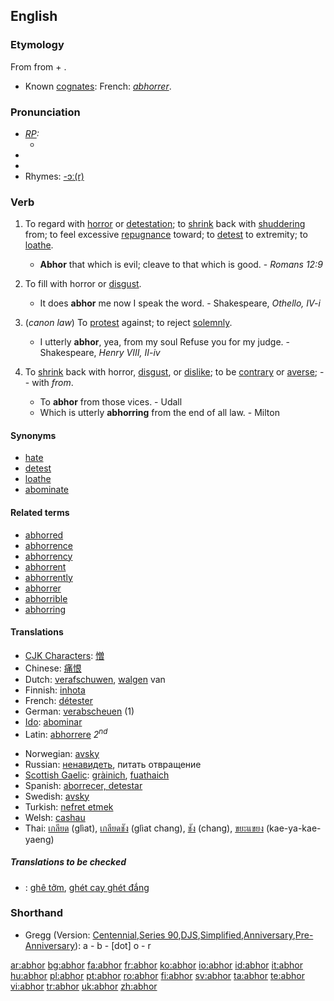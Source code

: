 ==English==

===Etymology===
From {{etyl|la|en}} {{term|abhorreo|abhorreō}} from {{term|ab-|lang=la}} + {{term|horreo|horreō|stand aghast|lang=la}}.
* Known [[cognate]]s: French: ''[[abhorrer]]''.

===Pronunciation===
* ''[[RP]]:''
** {{IPA|/əbˈhɔː/}}
*{{audio|en-uk-abhor.ogg|Audio (UK)}}
*{{audio|en-us-abhor.ogg|Audio (US)}}
*Rhymes: [[Rhymes:English:-ɔː(r)|-ɔː(r)]]

===Verb===
{{en-verb|abhor|r|ing}}

# {{transitive}} To regard with [[horror]] or [[detestation]]; to [[shrink]] back with [[shudder]]ing from; to feel excessive [[repugnance]] toward; to [[detest]] to extremity; to [[loathe]].
#* '''Abhor''' that which is evil; cleave to that which is good. - ''Romans 12:9''
# {{transitive}} {{obsolete}} To fill with horror or [[disgust]].
#* It does '''abhor''' me now I speak the word. - Shakespeare, ''Othello, IV-i''
# {{transitive}} (''canon law'') {{obsolete}} To [[protest]] against; to reject [[solemnly]].
#* I utterly '''abhor''', yea, from my soul Refuse you for my judge. - Shakespeare, ''Henry VIII, II-iv''
# {{intransitive}} {{obsolete}} To [[shrink]] back with horror, [[disgust]], or [[dislike]]; to be [[contrary]] or [[averse]]; -- with ''from''.
#* To '''abhor''' from those vices. - Udall
#* Which is utterly '''abhorring''' from the end of all law. - Milton

====Synonyms====
* [[hate]]
* [[detest]]
* [[loathe]]
* [[abominate]]

====Related terms====
*[[abhorred]]
*[[abhorrence]]
*[[abhorrency]]
*[[abhorrent]]
*[[abhorrently]]
*[[abhorrer]]
*[[abhorrible]]
*[[abhorring]]

====Translations====
{{trans-top|to regard with horror or detestation}}
*[[CJK Characters]]: [[憎]]
*Chinese: [[痛恨]]
*Dutch: [[verafschuwen]], [[walgen]] van
*Finnish: [[inhota]]
*French: [[détester]]
*German: [[verabscheuen]] (1)
*[[Ido]]: [[abominar]]
*Latin: [[abhorrere]] ''2<sup>nd</sup>''
{{trans-mid}}
*Norwegian: [[avsky]]
*Russian: [[ненавидеть]], питать отвращение
*[[Scottish Gaelic]]: [[gràinich]], [[fuathaich]]
*Spanish: [[aborrecer, detestar]]
*Swedish: [[avsky]]
*Turkish: [[nefret etmek]]
*Welsh: [[сashau]]
*Thai: [[เกลียด]] (glìat), [[เกลียดชัง]] (glìat chang), [[ชัง]] (chang), [[ขยะแขยง]] (kae-ya-kae-yaeng)
{{trans-bottom}}

=====Translations to be checked=====
{{checktrans}}
*{{ttbc|Vietnamese}}: [[ghê tởm]], [[ghét cay ghét đắng]]

===Shorthand===

* Gregg (Version: [http://en.wikipedia.org/wiki/Gregg_Shorthand#Centennial_Gregg_Shorthand Centennial],[http://en.wikipedia.org/wiki/Gregg_Shorthand#Series_90_Gregg_Shorthand  Series 90],[http://en.wikipedia.org/wiki/Gregg_Shorthand#Diamond_Jubilee_Gregg_Shorthand  DJS],[http://en.wikipedia.org/wiki/Gregg_Shorthand#Simplified_Gregg_Shorthand Simplified],[http://en.wikipedia.org/wiki/Gregg_Shorthand#Anniversary_Gregg_Shorthand Anniversary],[http://en.wikipedia.org/wiki/Gregg_Shorthand#Pre_Anniversary_Gregg_Shorthand Pre-Anniversary]): a - b - [dot] o - r

[[ar:abhor]]
[[bg:abhor]]
[[fa:abhor]]
[[fr:abhor]]
[[ko:abhor]]
[[io:abhor]]
[[id:abhor]]
[[it:abhor]]
[[hu:abhor]]
[[pl:abhor]]
[[pt:abhor]]
[[ro:abhor]]
[[fi:abhor]]
[[sv:abhor]]
[[ta:abhor]]
[[te:abhor]]
[[vi:abhor]]
[[tr:abhor]]
[[uk:abhor]]
[[zh:abhor]]